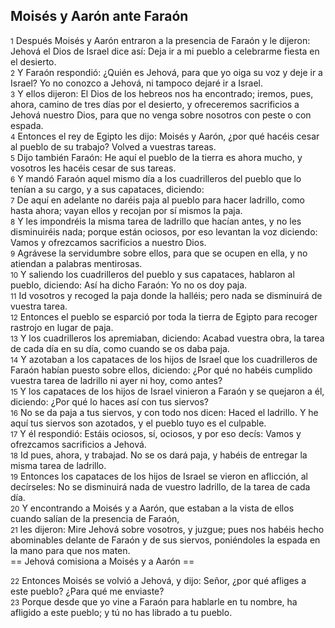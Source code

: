 == Moisés y Aarón ante Faraón ==

{{anchor|1}} <small>1</small> Después Moisés y Aarón entraron a la presencia de Faraón y le dijeron: Jehová el Dios de Israel dice así: Deja ir a mi pueblo a celebrarme fiesta en el desierto.<br>
{{anchor|2}} <small>2</small> Y Faraón respondió: ¿Quién es Jehová, para que yo oiga su voz y deje ir a Israel? Yo no conozco a Jehová, ni tampoco dejaré ir a Israel.<br>
{{anchor|3}} <small>3</small> Y ellos dijeron: El Dios de los hebreos nos ha encontrado; iremos, pues, ahora, camino de tres días por el desierto, y ofreceremos sacrificios a Jehová nuestro Dios, para que no venga sobre nosotros con peste o con espada.<br>
{{anchor|4}} <small>4</small> Entonces el rey de Egipto les dijo: Moisés y Aarón, ¿por qué hacéis cesar al pueblo de su trabajo? Volved a vuestras tareas.<br>
{{anchor|5}} <small>5</small> Dijo también Faraón: He aquí el pueblo de la tierra es ahora mucho, y vosotros les hacéis cesar de sus tareas.<br>
{{anchor|6}} <small>6</small> Y mandó Faraón aquel mismo día a los cuadrilleros del pueblo que lo tenían a su cargo, y a sus capataces, diciendo:<br>
{{anchor|7}} <small>7</small> De aquí en adelante no daréis paja al pueblo para hacer ladrillo, como hasta ahora; vayan ellos y recojan por sí mismos la paja.<br>
{{anchor|8}} <small>8</small> Y les impondréis la misma tarea de ladrillo que hacían antes, y no les disminuiréis nada; porque están ociosos, por eso levantan la voz diciendo: Vamos y ofrezcamos sacrificios a nuestro Dios.<br>
{{anchor|9}} <small>9</small> Agrávese la servidumbre sobre ellos, para que se ocupen en ella, y no atiendan a palabras mentirosas.<br>
{{anchor|10}} <small>10</small> Y saliendo los cuadrilleros del pueblo y sus capataces, hablaron al pueblo, diciendo: Así ha dicho Faraón: Yo no os doy paja.<br>
{{anchor|11}} <small>11</small> Id vosotros y recoged la paja donde la halléis; pero nada se disminuirá de vuestra tarea.<br>
{{anchor|12}} <small>12</small> Entonces el pueblo se esparció por toda la tierra de Egipto para recoger rastrojo en lugar de paja.<br>
{{anchor|13}} <small>13</small> Y los cuadrilleros los apremiaban, diciendo: Acabad vuestra obra, la tarea de cada día en su día, como cuando se os daba paja.<br>
{{anchor|14}} <small>14</small> Y azotaban a los capataces de los hijos de Israel que los cuadrilleros de Faraón habían puesto sobre ellos, diciendo: ¿Por qué no habéis cumplido vuestra tarea de ladrillo ni ayer ni hoy, como antes?<br>
{{anchor|15}} <small>15</small> Y los capataces de los hijos de Israel vinieron a Faraón y se quejaron a él, diciendo: ¿Por qué lo haces así con tus siervos?<br>
{{anchor|16}} <small>16</small> No se da paja a tus siervos, y con todo nos dicen: Haced el ladrillo. Y he aquí tus siervos son azotados, y el pueblo tuyo es el culpable.<br>
{{anchor|17}} <small>17</small> Y él respondió: Estáis ociosos, sí, ociosos, y por eso decís: Vamos y ofrezcamos sacrificios a Jehová.<br>
{{anchor|18}} <small>18</small> Id pues, ahora, y trabajad. No se os dará paja, y habéis de entregar la misma tarea de ladrillo.<br>
{{anchor|19}} <small>19</small> Entonces los capataces de los hijos de Israel se vieron en aflicción, al decírseles: No se disminuirá nada de vuestro ladrillo, de la tarea de cada día.<br>
{{anchor|20}} <small>20</small> Y encontrando a Moisés y a Aarón, que estaban a la vista de ellos cuando salían de la presencia de Faraón,<br>
{{anchor|21}} <small>21</small> les dijeron: Mire Jehová sobre vosotros, y juzgue; pues nos habéis hecho abominables delante de Faraón y de sus siervos, poniéndoles la espada en la mano para que nos maten.<br>
== Jehová comisiona a Moisés y a Aarón ==

{{anchor|22}} <small>22</small> Entonces Moisés se volvió a Jehová, y dijo: Señor, ¿por qué afliges a este pueblo? ¿Para qué me enviaste?<br>
{{anchor|23}} <small>23</small> Porque desde que yo vine a Faraón para hablarle en tu nombre, ha afligido a este pueblo; y tú no has librado a tu pueblo.<br>
